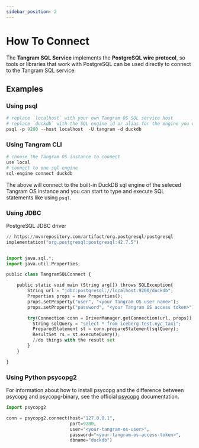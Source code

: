 ```yaml
---
sidebar_position: 2
---
```



# How To Connect

The **Tangram SQL Service** implements the **PostgreSQL wire protocol**, so tools or libraries that work with PostgreSQL can be used directly to connect to the Tangram SQL service.

## Examples

### Using psql

```python
# replace `localhost` with your own Tangram OS SQL service host
# replace `duckdb` with the SQL engine id or alias for the engine you want to connect
psql -p 9200 --host localhost  -U tangram -d duckdb
```


### Using Tangram CLI

```python
# choose the Tangram OS instance to connect
use local
# connect to one sql engine 
sql-engine connect duckdb
```
The above will connect to the built-in DuckDB sql engine of the seleced Tangram OS instance and you can start to type and execute SQL statements like using `psql`.


### Using JDBC

PostgreSQL JDBC driver
```python
// https://mvnrepository.com/artifact/org.postgresql/postgresql
implementation("org.postgresql:postgresql:42.7.5")
```


```python

import java.sql.*;
import java.util.Properties;

public class TangramSQLConnect {

    public static void main (String arg[]) throws SQLException{
        String url = "jdbc:postgresql://localhost:9200/duckdb";
        Properties props = new Properties();
        props.setProperty("user", "<your Tangram OS user name>");
        props.setProperty("password", "<your Tangram OS access token>");

        try(Connection conn = DriverManager.getConnection(url, props)) {
          String sqlQuery = "select * from iceberg.test.nyc_taxi";
          PreparedStatement st = conn.prepareStatement(sqlQuery); 
          ResultSet rs = st.executeQuery();
          //do things with the result set
        }
    }   

}

```

### Using Python psycopg2

For information about how to install psycopg and the difference between psycopg and psycopg-binary, see the official [psycopg](https://www.psycopg.org/docs/install.html) documentation.

```python
import psycopg2

conn = psycopg2.connect(host="127.0.0.1",
                        port=9200, 
                        user="<your-tangram-os-user>",
                        password="<your-tangram-os-access-token>",
                        dbname="duckdb")
```

